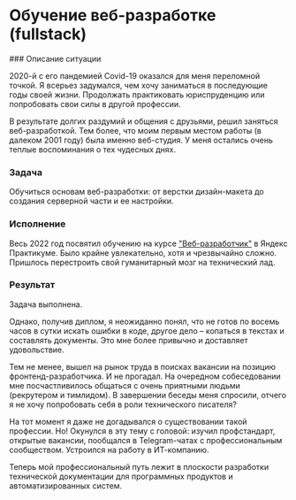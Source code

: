 
# Обучение веб-разработке (fullstack)

<Steps>
### Описание ситуации

2020-й с его пандемией Covid-19 оказался для меня переломной точкой. Я всерьез задумался, чем хочу заниматься в последующие годы своей жизни. Продолжать практиковать юриспруденцию или попробовать свои силы в другой профессии.

В результате долгих раздумий и общения с друзьями, решил заняться веб-разработкой. Тем более, что моим первым местом работы (в далеком 2001 году) была именно веб-студия. У меня остались очень теплые воспоминания о тех чудесных днях.

### Задача

Обучиться основам веб-разработки: от верстки дизайн-макета до создания серверной части и ее настройки.

### Исполнение

Весь 2022 год посвятил обучению на курсе ["Веб-разработчик"](https://practicum.yandex.ru/web/) в Яндекс Практикуме. Было крайне увлекательно, хотя и чрезвычайно сложно. Пришлось перестроить свой гуманитарный мозг на технический лад.

### Результат

Задача выполнена. 

Однако, получив диплом, я неожиданно понял, что не готов по восемь часов в сутки искать ошибки в коде, другое дело – копаться в текстах и составлять документы. Это мне более привычно и доставляет удовольствие.

Тем не менее, вышел на рынок труда в поисках вакансии на позицию фронтенд-разработчика. И не прогадал. На очередном собеседовании мне посчастливилось общаться с очень приятными людьми (рекрутером и тимлидом). В завершении беседы меня спросили, отчего я не хочу попробовать себя в роли технического писателя?

На тот момент я даже не догадывался о существовании такой профессии. Но! Окунулся в эту тему с головой: изучил профстандарт, открытые вакансии, пообщался в Telegram-чатах с профессиональным сообществом. Устроился на работу в ИТ-компанию. 

Теперь мой профессиональный путь лежит в плоскости разработки технической документации для программных продуктов и автоматизированных систем.

</Steps>